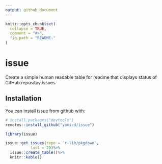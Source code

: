 ```yaml
---
output: github_document
---
```


<!-- README.md is generated from README.Rmd. Please edit that file -->

```r
knitr::opts_chunk$set(
  collapse = TRUE,
  comment = "#>",
  fig.path = "README-"
)
```

# issue

Create a simple human readable table for readme that displays status of GitHub repositoy issues

## Installation

You can install issue from github with:

```r
# install.packages("devtools")
remotes::install_github("yonicd/issue")
```

```r
library(issue)
```

```r
issue::get_issues(repo = 'r-lib/pkgdown',
           last = 20)%>%
  issue::create_table()%>%
  knitr::kable()
```
